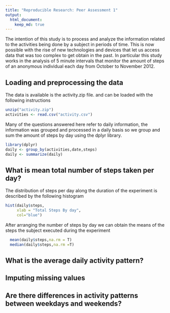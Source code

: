 ```yaml
---
title: "Reproducible Research: Peer Assessment 1"
output: 
  html_document:
    keep_md: true
---
```

The intention of this study is to process and analyze the information related to 
the activities being done by a subject in periods of time. This is now possible with the 
rise of new technologies and devices that let us access data that was too complex to get obtain in the past. In particular this study works in the analysis of 5 minute intervals that monitor the amount of steps of an anonymous individual each day from October to November 2012.

## Loading and preprocessing the data
The data is available is the activity.zip file. and can be loaded with the following instructions
```r
unzip("activity.zip")
activities <- read.csv("activity.csv")
```
Many of the questions answered here refer to daily information, the information was grouped 
and processed in a daily basis so we group and sum the amount of steps by day using the dplyr library.

```r
library(dplyr)
daily <- group_by(activities,date,steps)
daily <- summarize(daily)
```

## What is mean total number of steps taken per day?

The distribution of steps per day along the duration of the experiment is described by the following histogram

```r
hist(daily$steps,
     xlab = "Total Steps By day",
     col="blue")
```


After arranging the number of steps by day we can obtain the means of the steps the subject executed during the experiment


```r
  mean(daily$steps,na.rm = T)
  median(daily$steps,na.rm =T)
```




## What is the average daily activity pattern?



## Imputing missing values



## Are there differences in activity patterns between weekdays and weekends?
